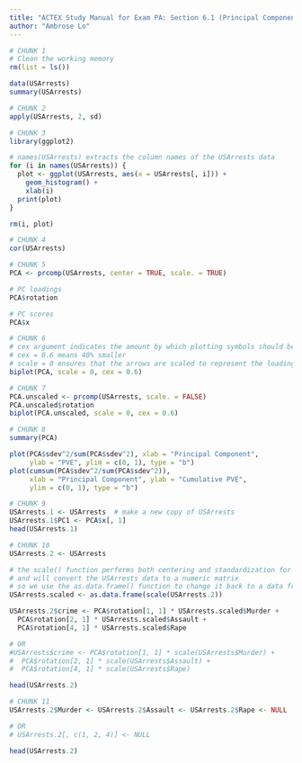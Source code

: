 ---
title: "ACTEX Study Manual for Exam PA: Section 6.1 (Principal Components Analysis)"
author: "Ambrose Lo"
---


```{r}
# CHUNK 1
# Clean the working memory
rm(list = ls())

data(USArrests)
summary(USArrests)
```


```{r}
# CHUNK 2
apply(USArrests, 2, sd)
```


```{r}
# CHUNK 3
library(ggplot2)

# names(USArrests) extracts the column names of the USArrests data
for (i in names(USArrests)) {
  plot <- ggplot(USArrests, aes(x = USArrests[, i])) +
    geom_histogram() +
    xlab(i)
  print(plot)
}

rm(i, plot)
```


```{r}
# CHUNK 4
cor(USArrests)
```


```{r}
# CHUNK 5
PCA <- prcomp(USArrests, center = TRUE, scale. = TRUE)

# PC loadings
PCA$rotation

# PC scores
PCA$x
```


```{r}
# CHUNK 6
# cex argument indicates the amount by which plotting symbols should be scaled
# cex = 0.6 means 40% smaller
# scale = 0 ensures that the arrows are scaled to represent the loadings
biplot(PCA, scale = 0, cex = 0.6)
```


```{r}
# CHUNK 7
PCA.unscaled <- prcomp(USArrests, scale. = FALSE)
PCA.unscaled$rotation
biplot(PCA.unscaled, scale = 0, cex = 0.6)
```


```{r}
# CHUNK 8
summary(PCA)

plot(PCA$sdev^2/sum(PCA$sdev^2), xlab = "Principal Component",
     ylab = "PVE", ylim = c(0, 1), type = "b")
plot(cumsum(PCA$sdev^2/sum(PCA$sdev^2)),
     xlab = "Principal Component", ylab = "Cumulative PVE",
     ylim = c(0, 1), type = "b")
```


```{r}
# CHUNK 9
USArrests.1 <- USArrests  # make a new copy of USArrests
USArrests.1$PC1 <- PCA$x[, 1]
head(USArrests.1)
```


```{r}
# CHUNK 10
USArrests.2 <- USArrests

# the scale() function performs both centering and standardization for each variable
# and will convert the USArrests data to a numeric matrix
# so we use the as.data.frame() function to change it back to a data frame
USArrests.scaled <- as.data.frame(scale(USArrests.2))

USArrests.2$crime <- PCA$rotation[1, 1] * USArrests.scaled$Murder +
  PCA$rotation[2, 1] * USArrests.scaled$Assault +
  PCA$rotation[4, 1] * USArrests.scaled$Rape

# OR
#USArrests$crime <- PCA$rotation[1, 1] * scale(USArrests$Murder) +
#  PCA$rotation[2, 1] * scale(USArrests$Assault) +
#  PCA$rotation[4, 1] * scale(USArrests$Rape)

head(USArrests.2)
```


```{r}
# CHUNK 11
USArrests.2$Murder <- USArrests.2$Assault <- USArrests.2$Rape <- NULL

# OR
# USArrests.2[, c(1, 2, 4)] <- NULL

head(USArrests.2)
```